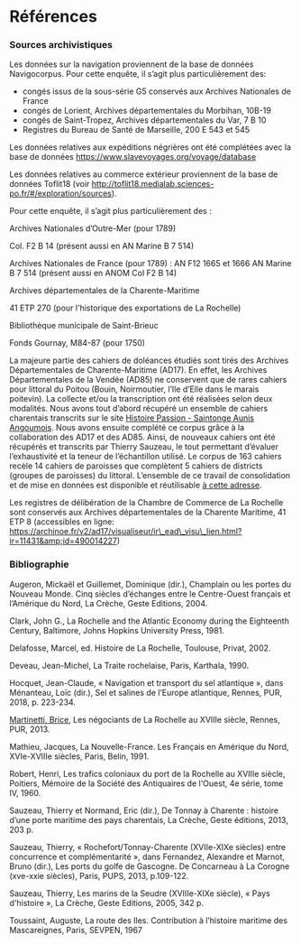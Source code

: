 

# Références

### Sources archivistiques

Les données sur la navigation proviennent de la base de données Navigocorpus. Pour cette enquête, il s’agit plus particulièrement des:

*   congés issus de la sous-série G5 conservés aux Archives Nationales de France
*   congés de Lorient, Archives départementales du Morbihan, 10B-19
*   congés de Saint-Tropez, Archives départementales du Var, 7 B 10
*   Registres du Bureau de Santé de Marseille, 200 E 543 et 545

Les données relatives aux expéditions négrières ont été complétées avec la base de données <a href="https://www.slavevoyages.org/voyage/database" target="blank" rel="noopener noreferrer">https://www.slavevoyages.org/voyage/database</a>

Les données relatives au commerce extérieur proviennent de la base de données Toflit18 (voir <a href="http://toflit18.medialab.sciences-po.fr/%23/exploration/sources" target="blank" rel="noopener noreferrer">http://toflit18.medialab.sciences-po.fr/#/exploration/sources</a>).

Pour cette enquête, il s’agit plus particulièrement des : 

Archives Nationales d’Outre-Mer (pour 1789) 

 Col. F2 B 14 (présent aussi en AN Marine B 7 514)

Archives Nationales de France (pour 1789) : AN F12 1665 et 1666 AN Marine B 7 514 (présent aussi en ANOM Col F2 B 14)

Archives départementales de la Charente-Maritime 

41 ETP 270 (pour l'historique des exportations de La Rochelle) 

Bibliothèque municipale de Saint-Brieuc 

 Fonds Gournay, M84-87 (pour 1750)

La majeure partie des cahiers de doléances étudiés sont tirés des Archives Départementales de Charente-Maritime (AD17). En effet, les Archives Départementales de la Vendée (AD85) ne conservent que de rares cahiers pour littoral du Poitou (Bouin, Noirmoutier, l’Ile d’Elle dans le marais poitevin). La collecte et/ou la transcription ont été réalisées selon deux modalités. Nous avons tout d’abord récupéré un ensemble de cahiers charentais transcrits sur le site <a href="http://www.histoirepassion.eu/?-1789-Cahiers-de-doleances-et-Etats-generaux-" target="blank" rel="noopener noreferrer">Histoire Passion - Saintonge Aunis Angoumois</a>. Nous avons ensuite complété ce corpus grâce à la collaboration des AD17 et des AD85. Ainsi, de nouveaux cahiers ont été récupérés et transcrits par Thierry Sauzeau, le tout permettant d’évaluer l’exhaustivité et la teneur de l’échantillon utilisé. Le corpus de 163 cahiers recèle 14 cahiers de paroisses que complètent 5 cahiers de districts (groupes de paroisses) du littoral. L’ensemble de ce travail de consolidation et de mise en données est disponible et réutilisable <a href="https://docs.google.com/spreadsheets/d/1A8-OiTSYv7opCcWvF8tsJ0dmEXkHZMgN-7lhj-4hqFw/edit?usp%3Dsharing" target="blank" rel="noopener noreferrer">à cette adresse</a>.

Les registres de délibération de la Chambre de Commerce de La Rochelle sont conservés aux Archives départementales de la Charente Maritime, 41 ETP 8 (accessibles en ligne: <a href="https://archinoe.fr/v2/ad17/visualiseur/ir_ead_visu_lien.html?ir%3D11431%26id%3D490014227" target="blank" rel="noopener noreferrer">https://archinoe.fr/v2/ad17/visualiseur/ir\_ead\_visu\_lien.html?ir=11431&amp;id=490014227</a>) 

### Bibliographie

Augeron, Mickaël et Guillemet, Dominique (dir.), Champlain ou les portes du Nouveau Monde. Cinq siècles d’échanges entre le Centre-Ouest français et l’Amérique du Nord, La Crèche, Geste Editions, 2004.

Clark, John G., La Rochelle and the Atlantic Economy during the Eighteenth Century, Baltimore, Johns Hopkins University Press, 1981.

Delafosse, Marcel, ed. Histoire de La Rochelle, Toulouse, Privat, 2002.

Deveau, Jean-Michel, La Traite rochelaise, Paris, Karthala, 1990.

Hocquet, Jean-Claude, « Navigation et transport du sel atlantique », dans Ménanteau, Loïc (dir.), Sel et salines de l’Europe atlantique, Rennes, PUR, 2018, p. 223-234.

<a href="https://www.pur-editions.fr/search?search%3D%257B%2522bounce%2522%253A%257B%2522Item1%2522%253A%2522Author%2522,%2522Item2%2522%253A%252221245%2522%257D,%2522query%2522%253A%2522Martinetti%2520Brice%2522%257D" target="blank" rel="noopener noreferrer">Martinetti, Brice</a>, Les négociants de La Rochelle au XVIIIe siècle, Rennes, PUR, 2013.

Mathieu, Jacques, La Nouvelle-France. Les Français en Amérique du Nord, XVIe-XVIIIe siècles, Paris, Belin, 1991.

Robert, Henri, Les trafics coloniaux du port de la Rochelle au XVIIIe siècle, Poitiers, Mémoire de la Société des Antiquaires de l'Ouest, 4e série, tome IV, 1960.

Sauzeau, Thierry et Normand, Eric (dir.), De Tonnay à Charente : histoire d’une porte maritime des pays charentais, La Crèche, Geste éditions, 2013, 203 p.

Sauzeau, Thierry, « Rochefort/Tonnay-Charente (XVIIe-XIXe siècles) entre concurrence et complémentarité », dans Fernandez, Alexandre et Marnot, Bruno (dir.), Les ports du golfe de Gascogne. De Concarneau à La Corogne (xve-xxie siècles), Paris, PUPS, 2013, p.109-122.

Sauzeau, Thierry, Les marins de la Seudre (XVIIIe-XIXe siècle), « Pays d'histoire », La Crèche, Geste Editions, 2005, 342 p.

Toussaint, Auguste, La route des Iles. Contribution à l’histoire maritime des Mascareignes, Paris, SEVPEN, 1967
